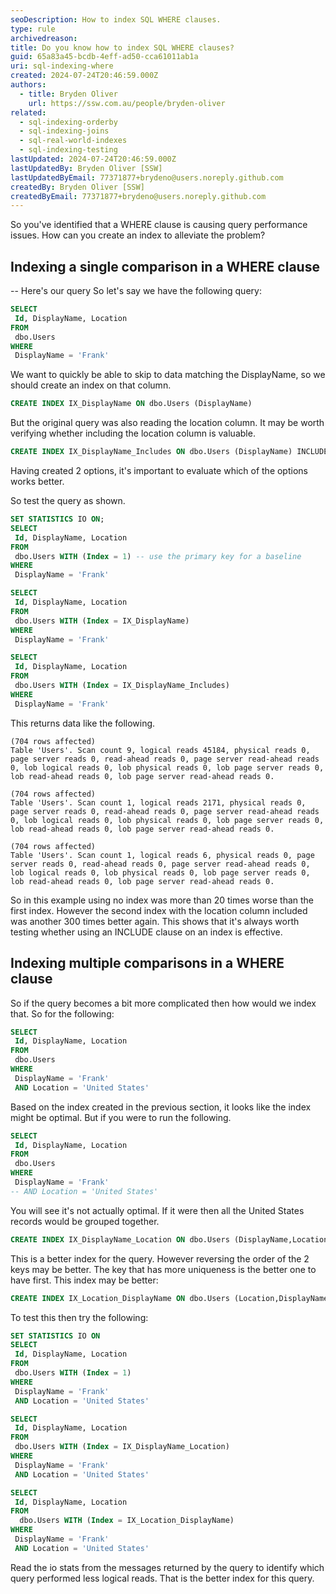 ```yaml
---
seoDescription: How to index SQL WHERE clauses.
type: rule
archivedreason:
title: Do you know how to index SQL WHERE clauses?
guid: 65a83a45-bcdb-4eff-ad50-cca61011ab1a
uri: sql-indexing-where
created: 2024-07-24T20:46:59.000Z
authors:
  - title: Bryden Oliver
    url: https://ssw.com.au/people/bryden-oliver
related:
  - sql-indexing-orderby
  - sql-indexing-joins
  - sql-real-world-indexes
  - sql-indexing-testing
lastUpdated: 2024-07-24T20:46:59.000Z
lastUpdatedBy: Bryden Oliver [SSW]
lastUpdatedByEmail: 77371877+brydeno@users.noreply.github.com
createdBy: Bryden Oliver [SSW]
createdByEmail: 77371877+brydeno@users.noreply.github.com
---
```


So you've identified that a WHERE clause is causing query performance issues. How can you create an index to alleviate the problem?
## Indexing a single comparison in a WHERE clause

-- Here's our query
So let's say we have the following query:

```sql
SELECT
 Id, DisplayName, Location
FROM
 dbo.Users
WHERE
 DisplayName = 'Frank'
```

We want to quickly be able to skip to data matching the DisplayName, so we should create an index on that column.

```sql
CREATE INDEX IX_DisplayName ON dbo.Users (DisplayName)
```

But the original query was also reading the location column. It may be worth verifying whether including the location column is valuable.

```sql
CREATE INDEX IX_DisplayName_Includes ON dbo.Users (DisplayName) INCLUDE (Location)
```

Having created 2 options, it's important to evaluate which of the options works better.

So test the query as shown.

```sql
SET STATISTICS IO ON;
SELECT
 Id, DisplayName, Location
FROM
 dbo.Users WITH (Index = 1) -- use the primary key for a baseline
WHERE
 DisplayName = 'Frank'

SELECT
 Id, DisplayName, Location
FROM
 dbo.Users WITH (Index = IX_DisplayName)
WHERE
 DisplayName = 'Frank'

SELECT
 Id, DisplayName, Location
FROM
 dbo.Users WITH (Index = IX_DisplayName_Includes)
WHERE
 DisplayName = 'Frank'
```

This returns data like the following.

```text
(704 rows affected)
Table 'Users'. Scan count 9, logical reads 45184, physical reads 0, page server reads 0, read-ahead reads 0, page server read-ahead reads 0, lob logical reads 0, lob physical reads 0, lob page server reads 0, lob read-ahead reads 0, lob page server read-ahead reads 0.

(704 rows affected)
Table 'Users'. Scan count 1, logical reads 2171, physical reads 0, page server reads 0, read-ahead reads 0, page server read-ahead reads 0, lob logical reads 0, lob physical reads 0, lob page server reads 0, lob read-ahead reads 0, lob page server read-ahead reads 0.

(704 rows affected)
Table 'Users'. Scan count 1, logical reads 6, physical reads 0, page server reads 0, read-ahead reads 0, page server read-ahead reads 0, lob logical reads 0, lob physical reads 0, lob page server reads 0, lob read-ahead reads 0, lob page server read-ahead reads 0.
```

So in this example using no index was more than 20 times worse than the first index. However the second index with the location column included was another 300 times better again. This shows that it's always worth testing whether using an INCLUDE clause on an index is effective.

## Indexing multiple comparisons in a WHERE clause

So if the query becomes a bit more complicated then how would we index that. So for the following:

```sql
SELECT
 Id, DisplayName, Location
FROM
 dbo.Users
WHERE
 DisplayName = 'Frank'
 AND Location = 'United States'
```

Based on the index created in the previous section, it looks like the index might be optimal. But if you were to run the following.

```sql
SELECT
 Id, DisplayName, Location
FROM
 dbo.Users
WHERE
 DisplayName = 'Frank'
-- AND Location = 'United States'
```

You will see it's not actually optimal. If it were then all the United States records would be grouped together.

```sql
CREATE INDEX IX_DisplayName_Location ON dbo.Users (DisplayName,Location)
```

This is a better index for the query.
However reversing the order of the 2 keys may be better. The key that has more uniqueness is the better one to have first.
This index may be better:

```sql
CREATE INDEX IX_Location_DisplayName ON dbo.Users (Location,DisplayName)
```

To test this then try the following:

```sql
SET STATISTICS IO ON
SELECT
 Id, DisplayName, Location
FROM
 dbo.Users WITH (Index = 1)
WHERE
 DisplayName = 'Frank'
 AND Location = 'United States'

SELECT
 Id, DisplayName, Location
FROM
 dbo.Users WITH (Index = IX_DisplayName_Location)
WHERE
 DisplayName = 'Frank'
 AND Location = 'United States'

SELECT
 Id, DisplayName, Location
FROM
  dbo.Users WITH (Index = IX_Location_DisplayName)
WHERE
 DisplayName = 'Frank'
 AND Location = 'United States'
```

Read the io stats from the messages returned by the query to identify which query performed less logical reads. That is the better index for this query.
